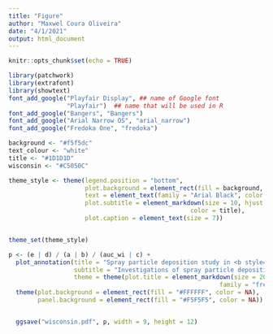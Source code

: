 ```yaml
---
title: "Figure"
author: "Maxwel Coura Oliveira"
date: "4/1/2021"
output: html_document
---
```


```r
knitr::opts_chunk$set(echo = TRUE)
```


```r
library(patchwork)
library(extrafont)
library(showtext)
font_add_google("Playfair Display", ## name of Google font
                "Playfair")  ## name that will be used in R
font_add_google("Bangers", "Bangers")
font_add_google("Arial Narrow OS", "arial_narrow")
font_add_google("Fredoka One", "fredoka")
```




```r
background <- "#f5f5dc"
text_colour <- "white"
title <- "#1D1D1D"
wisconsin <- "#C5050C"

theme_style <- theme(legend.position = "bottom",
                     plot.background = element_rect(fill = background, color = NA),
                     text = element_text(family = "Arial Black", color = title),
                     plot.subtitle = element_markdown(size = 10, hjust = 0,
                                                  color = title),
                     plot.caption = element_text(size = 7))


theme_set(theme_style)
```


```r
p <- (e | d) / (a | b) / (auc_wi | c) +
  plot_annotation(title = "Spray particle deposition study in <b style='color:#C5050C;'>Wisconsin</b>",
                  subtitle = "Investigations of spray particle deposition at upwind, inswath and downwind. <b style='color:#0479a8;'>ANOVA</b> was perfomed for pray particle deposition at upwind and <br>inswath, and a <b style='color:#0479a8;'>Linear Model</b> was used to predict pray particle deposition with distance at downwind. Hooded sprayer makes a bigger <br>difference on spray particle deposition, followed by nozzle and drift reduction agent.",
                  theme = theme(plot.title = element_markdown(size = 20, margin = margin(3, 0, 3, 0),
                                                          family = "fredoka"))) &
  theme(plot.background = element_rect(fill = "#FFFFFF", color = NA),
        panel.background = element_rect(fill = "#F5F5F5", color = NA))


  ggsave("wisconsin.pdf", p, width = 9, height = 12)
```



